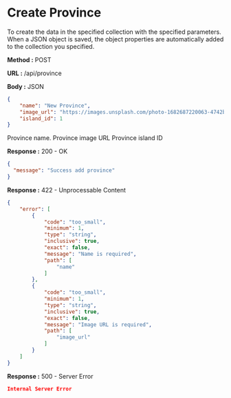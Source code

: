 
# Create Province

To create the data in the specified collection with the specified parameters.
When a JSON object is saved, the object properties are automatically added to the collection you specified.

**Method :** <Badge>POST</Badge>

**URL :** <Badge variant="dark">/api/province</Badge>

**Body :** <Badge variant="purple">JSON</Badge>

```json
{
	"name": "New Province",
	"image_url": "https://images.unsplash.com/photo-1682687220063-4742bd7fd538?auto=format&fit=crop&q=60&w=500",
	"island_id": 1
}
```

<Param name='name' type='string' required={true}>
    Province name.
</Param>
<Param name="image_url" type="string" required={true}>
    Province image URL
</Param>
<Param name="island_id" type="number">
    Province island ID
</Param>

**Response :** <BadgeOutline variant="success">200 - OK</BadgeOutline>

```json
{
  "message": "Success add province"
}
```

**Response :** <BadgeOutline variant="info">422 - Unprocessable Content</BadgeOutline>

```json
{
    "error": [
        {
            "code": "too_small",
            "minimum": 1,
            "type": "string",
            "inclusive": true,
            "exact": false,
            "message": "Name is required",
            "path": [
                "name"
            ]
        },
        {
            "code": "too_small",
            "minimum": 1,
            "type": "string",
            "inclusive": true,
            "exact": false,
            "message": "Image URL is required",
            "path": [
                "image_url"
            ]
        }
    ]
}
```

**Response :** <BadgeOutline variant="danger">500 - Server Error</BadgeOutline>

```json
Internal Server Error
```
